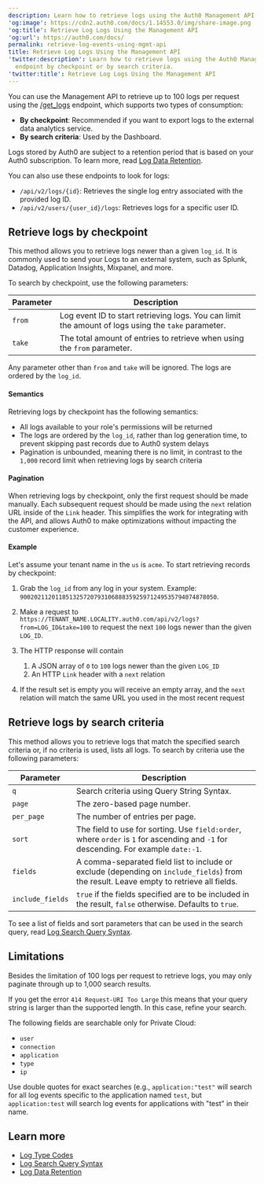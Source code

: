 ```yaml
---
description: Learn how to retrieve logs using the Auth0 Management API get_logs endpoint by checkpoint or by search criteria.
'og:image': https://cdn2.auth0.com/docs/1.14553.0/img/share-image.png
'og:title': Retrieve Log Logs Using the Management API
'og:url': https://auth0.com/docs/
permalink: retrieve-log-events-using-mgmt-api
title: Retrieve Log Logs Using the Management API
'twitter:description': Learn how to retrieve logs using the Auth0 Management API get_logs
  endpoint by checkpoint or by search criteria.
'twitter:title': Retrieve Log Logs Using the Management API
---
```

You can use the <Tooltip tip="Management API: A product to allow customers to perform administrative tasks." cta="View Glossary" href="/glossary?term=Management+API">Management API</Tooltip> to retrieve up to 100 logs per request using the [/get_logs](https://auth0.com/docs/api/management/v2/#!/Logs/get_logs) endpoint, which supports two types of consumption:

* **By checkpoint**: Recommended if you want to export logs to the external data analytics service.
* **By search criteria**: Used by the Dashboard.

Logs stored by Auth0 are subject to a retention period that is based on your Auth0 subscription. To learn more, read [Log Data Retention](/deploy-monitor/logs/log-data-retention).

You can also use these endpoints to look for logs:

* `/api/v2/logs/{id}`: Retrieves the single log entry associated with the provided log ID.
* `/api/v2/users/{user_id}/logs`: Retrieves logs for a specific user ID.

## Retrieve logs by checkpoint

This method allows you to retrieve logs newer than a given `log_id`. It
is commonly used to send your Logs to an external system, such as Splunk, Datadog,
Application Insights, Mixpanel, and more.

To search by checkpoint, use the following parameters:

<table class="table"><thead>
<tr>
<th><strong>Parameter</strong></th>
<th><strong>Description</strong></th>
</tr>
</thead>
<tbody>
<tr>
<td><code>from</code></td>
<td>Log event ID to start retrieving logs. You can limit the amount of logs using the <code>take</code> parameter.</td>
</tr>
<tr>
<td><code>take</code></td>
<td>The total amount of entries to retrieve when using the <code>from</code> parameter.</td>
</tr>
</tbody>
</table>

Any parameter other than `from` and `take` will be ignored. The logs are ordered by the `log_id`.

#### Semantics

Retrieving logs by checkpoint has the following semantics:

* All logs available to your role's permissions will be returned
* The logs are ordered by the `log_id`, rather than log generation time, to prevent skipping past records due to Auth0 system delays
* Pagination is unbounded, meaning there is no limit, in contrast to the `1,000` record limit when retrieving logs by search criteria

#### Pagination

When retrieving logs by checkpoint, only the first request should be made
manually. Each subsequent request should be made using the `next` relation URL
inside of the `Link` header. This simplifies the work for integrating with the
API, and allows Auth0 to make optimizations without impacting the customer
experience.

#### Example

Let's assume your tenant name in the `us` is `acme`. To start retrieving records by
checkpoint:

1. Grab the `log_id` from any log in your system.
   Example: `90020211201185132572079310688835925971249535794074878050`.
2. Make a request to `https://TENANT_NAME.LOCALITY.auth0.com/api/v2/logs?from=LOG_ID&take=100` to request the next `100` logs newer than the given `LOG_ID`.
3. The HTTP response will contain

   1. A JSON array of `0` to `100` logs newer than the given `LOG_ID`
   2. An HTTP `Link` header with a `next` relation
4. If the result set is empty you will receive an empty array, and the `next` relation will match the same URL you used in the most recent request

## Retrieve logs by search criteria

This method allows you to retrieve logs that match the specified search criteria or, if no criteria is used, lists all logs. To search by criteria use the following parameters:

<table class="table"><thead>
<tr>
<th>Parameter</th>
<th>Description</th>
</tr>
</thead>
<tbody>
<tr>
<td><code>q</code></td>
<td>Search criteria using Query String Syntax.</td>
</tr>
<tr>
<td><code>page</code></td>
<td>The zero-based page number.</td>
</tr>
<tr>
<td><code>per_page</code></td>
<td>The number of entries per page.</td>
</tr>
<tr>
<td><code>sort</code></td>
<td>The field to use for sorting. Use <code>field:order</code>, where <code>order</code> is <code>1</code> for ascending and <code>-1</code> for descending. For example <code>date:-1</code>.</td>
</tr>
<tr>
<td><code>fields</code></td>
<td>A comma-separated field list to include or exclude (depending on <code>include_fields</code>) from the result. Leave empty to retrieve all fields.</td>
</tr>
<tr>
<td><code>include_fields</code></td>
<td><code>true</code> if the fields specified are to be included in the result, <code>false</code> otherwise. Defaults to <code>true</code>.</td>
</tr>
</tbody>
</table>

To see a list of fields and sort parameters that can be used in the search query, read [Log Search Query Syntax](/deploy-monitor/logs/log-search-query-syntax).

## Limitations

Besides the limitation of 100 logs per request to retrieve logs, you may only paginate through up to 1,000 search results.

If you get the error `414 Request-URI Too Large` this means that your query string is larger than the supported length. In this case, refine your search.

<Card title="Private Cloud search field limitations">

The following fields are searchable only for Private Cloud:

* `user`
* `connection`
* `application`
* `type`
* `ip`

Use double quotes for exact searches (e.g., `application:"test"` will search for all log events specific to the application named `test`, but `application:test` will search log events for applications with "test" in their name.

</Card>

## Learn more

* [Log Type Codes](/deploy-monitor/logs/log-event-type-codes)
* [Log Search Query Syntax](/deploy-monitor/logs/log-search-query-syntax)
* [Log Data Retention](/deploy-monitor/logs/log-data-retention)